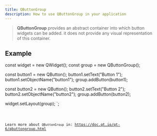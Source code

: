 ```yaml
---
title: QButtonGroup
description: How to use QButtonGroup in your application
---
```



> **QButtonGroup** provides an abstract container into which button widgets can be added. it does not provide any visual representation of this container.

## Example


const widget = new QWidget();
const group = new QButtonGroup();

const button1 = new QButton();
button1.setText("Button 1");
button1.setObjectName("button1");
group.addButton(button1);

const button2 = new QButton();
button2.setText("Button 2");
button2.setObjectName("button2");
group.addButton(button2);

widget.setLayout(group);
`;

<Code code={qButtonGroupExample} title='example_group.ts' lang='ts' />

Learn more about `QButtonGroup` in: https://doc.qt.io/qt-6/qbuttongroup.html